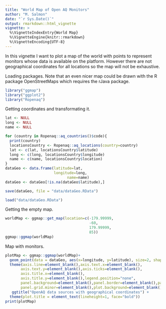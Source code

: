 ```yaml
---
title: "World Map of Open AQ Monitors"
author: "M. Salmon"
date: "`r Sys.Date()`"
output: rmarkdown::html_vignette
vignette: >
  %\VignetteIndexEntry{World Map}
  %\VignetteEngine{knitr::rmarkdown}
  %\VignetteEncoding{UTF-8}
---
```


In this vignette I want to plot a map of the world with points to represent monitors whose data is available on the platform. However there are not geographical coordinates for all locations so the map will not be exhaustive.

Loading packages. Note that an even nicer map could be drawn with the R package OpenStreetMaps which requires the rJava package.

```r
library("ggmap")
library("ggplot2")
library("Ropenaq")
```

Getting coordinates and transformating it. 

```r
lat <- NULL
long <- NULL
name <- NULL

for (country in Ropenaq::aq_countries()$code){
  print(country)
  locationsCountry <- Ropenaq::aq_locations(country=country)
  lat <- c(lat, locationsCountry$latitude)
  long <- c(long, locationsCountry$longitude)
  name <- c(name, locationsCountry$location)
}
dataGeo <- data.frame(latitude=lat,
                      longitude=long,
                            name=name)
dataGeo <- dataGeo[!is.na(dataGeo$latitude),]
```

```r
save(dataGeo, file = "data/dataGeo.RData")
```

```r
load("data/dataGeo.RData")
```

Getting the empty map.

```r

worldMap <- ggmap::get_map(location=c(-179.99999,
                                      -60,
                                      179.99999,
                                      85))
ggmap::ggmap(worldMap)
```

Map with monitors.

```r
plotMap <- ggmap::ggmap(worldMap)+
  geom_point(data = dataGeo, aes(x=longitude, y=latitude), size=2, shape=7)+
  theme(axis.line=element_blank(),axis.text.x=element_blank(),
       axis.text.y=element_blank(),axis.ticks=element_blank(),
       axis.title.x=element_blank(),
       axis.title.y=element_blank(),legend.position="none",
       panel.background=element_blank(),panel.border=element_blank(),panel.grid.major=element_blank(),
       panel.grid.minor=element_blank(),plot.background=element_blank())+
   ggtitle("OpenAQ data sources with geographical coordinates") +
  theme(plot.title = element_text(lineheight=1, face="bold"))
print(plotMap)

```

